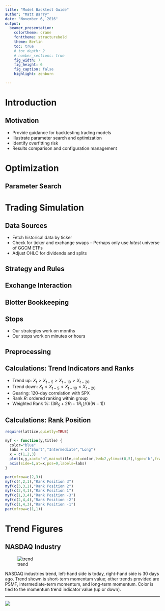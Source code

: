 ```yaml
---
title: "Model Backtest Guide"
author: "Matt Barry"
date: "November 6, 2016"
output:
  beamer_presentation:
    colortheme: crane
    fonttheme: structurebold
    theme: Berlin
    toc: true
    # toc_depth: 2
    # number_sections: true
    fig_width: 7
    fig_height: 6
    fig_caption: false
    highlight: zenburn

---
```


<!-- no captions -->

# Introduction



## Motivation

- Provide guidance for backtesting trading models
- Illustrate parameter search and optimization
- Identify overfitting risk
- Results comparison and configuration management

# Optimization

## Parameter Search

# Trading Simulation

## Data Sources

- Fetch historical data by ticker
- Check for ticker and exchange swaps
-- Perhaps only use *latest* universe of GGCM ETFs
- Adjust OHLC for dividends and splits


## Strategy and Rules

## Exchange Interaction

## Blotter Bookkeeping

## Stops

- Our strategies work on months
- Our stops work on minutes or hours

## Preprocessing


## Calculations: Trend Indicators and Ranks

- Trend up: $X_t > X_{t-5} > X_{t-10} > X_{t-20}$
- Trend down: $X_t < X_{t-5} < X_{t-10} < X_{t-20}$
- Gearing: 120-day correlation with SPX
- Rank $R$: ordered ranking within group
- Weighted Rank \%: $(3R_S + 2R_I + 1R_L)/(6(N-1))$


## Calculations: Rank Position

```r
require(lattice,quietly=TRUE)

myf <- function(y,title) {
  color="blue"
  labs = c("Short","Intermediate","Long")
  x = c(1,2,3)
  plot(x,y,xaxt="n",main=title,col=color,lwd=2,ylim=c(0,5),type='b',frame.plot=FALSE,axes=FALSE,ylab="Rank",xlab="")
  axis(side=1,at=x,pos=0,labels=labs)
}

par(mfrow=c(2,3))
myf(c(4,2,1),"Rank Position 3")
myf(c(3,3,1),"Rank Position 2")
myf(c(3,4,1),"Rank Position 1")
myf(c(1,3,4),"Rank Position -3")
myf(c(2,4,4),"Rank Position -2")
myf(c(1,4,3),"Rank Position -1")
par(mfrow=c(1,1))

```


# Trend Figures

## NASDAQ Industry

![trend](images/trend-nasdaq-indus4.png)

NASDAQ industries trend, left-hand side is today, right-hand side is 30 days ago.  Trend shown is short-term momentum value; other trends provided are PSMF, intermediate-term momentum, and long-term momentum.  Color is tied to the momentum trend indicator value (up or down).  

----

![](images/logos/greatgraycapitalmanagementllp-GIF-D.gif)

